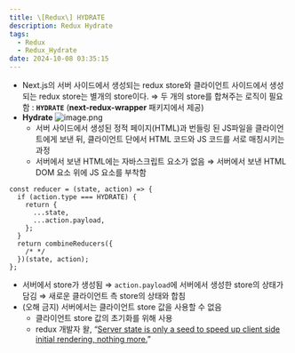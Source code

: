 ```yaml
---
title: \[Redux\] HYDRATE
description: Redux Hydrate
tags:
  - Redux
  - Redux_Hydrate
date: 2024-10-08 03:35:15
---
```


- Next.js의 서버 사이드에서 생성되는 redux store와 클라이언트 사이드에서 생성되는 redux store는 별개의 store이다.
  ⇒ 두 개의 store를 합쳐주는 로직이 필요함 : **`HYDRATE`** (**next-redux-wrapper** 패키지에서 제공)
- **Hydrate**
  ![image.png](https://img.notionusercontent.com/s3/prod-files-secure%2Feb9bb317-cfdb-4742-af8a-a5c9f8aeb547%2Fffad8234-59ba-4b20-8dd0-8b24779a3f06%2Fimage.png/size/w=1580?exp=1734634301&sig=pfYaWrhKDt8YGGf5Q2TmTfwudq3qKSfMYYwThXXsdZA)
  - 서버 사이드에서 생성된 정적 페이지(HTML)과 번들링 된 JS파일을 클라이언트에게 보낸 뒤, 클라이언트 단에서 HTML 코드와 JS 코드를 서로 매칭시키는 과정
  - 서버에서 보낸 HTML에는 자바스크립트 요소가 없음
    ⇒ 서버에서 보낸 HTML DOM 요소 위에 JS 요소를 부착함

```tsx
const reducer = (state, action) => {
  if (action.type === HYDRATE) {
    return {
      ...state,
      ...action.payload,
    };
  }
  return combineReducers({
    /* */
  })(state, action);
};
```

- 서버에서 store가 생성됨 ⇒ `action.payload`에 서버에서 생성한 store의 상태가 담김 ⇒ 새로운 클라이언트 측 store의 상태와 합침
- (오해 금지) 서버에서는 클라이언트 store 값을 사용할 수 없음
  - 클라이언트 store 값의 초기화를 위해 사용
  - redux 개발자 왈, “[Server state is only a seed to speed up client side initial rendering, nothing more.](https://github.com/kirill-konshin/next-redux-wrapper/issues/432#issuecomment-962685072)”
